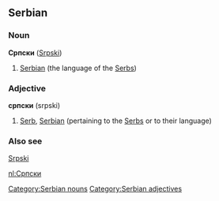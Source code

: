 ==Serbian==
===Noun===
'''Српски''' ([[Srpski]])

#[[Serbian]] (the language of the [[Serb]]s)

===Adjective===
'''српски''' (srpski)

#[[Serb]], [[Serbian]] (pertaining to the [[Serb]]s or to their language)

===Also see===
[[Srpski]]

[[Category:Serbian nouns]]
[[Category:Serbian adjectives]]
[[nl:Српски]]